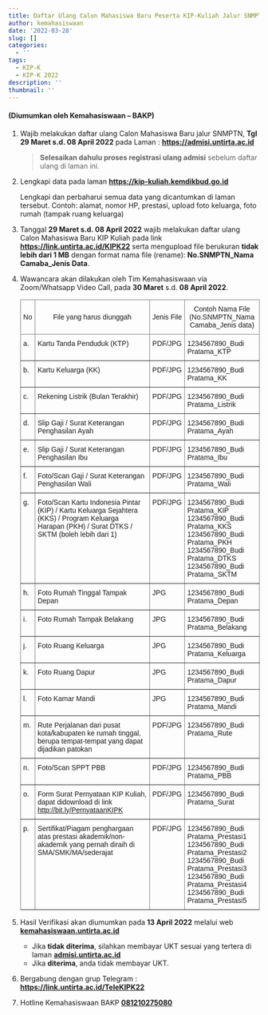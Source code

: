 ```yaml
---
title: Daftar Ulang Calon Mahasiswa Baru Peserta KIP-Kuliah Jalur SNMPTN 2022
author: kemahasiswaan
date: '2022-03-28'
slug: []
categories:
  - ''
tags:
  - KIP-K
  - KIP-K 2022
description: ''
thumbnail: ''
---
```


#### (Diumumkan oleh Kemahasiswaan -- BAKP)

1.  Wajib melakukan daftar ulang Calon Mahasiswa Baru jalur SNMPTN, **Tgl 29 Maret s.d. 08 April 2022** pada Laman : [**https://admisi.untirta.ac.id**](https://admisi.untirta.ac.id){.uri target="_blank"}

    > **Selesaikan dahulu proses registrasi ulang admisi** sebelum daftar ulang di laman ini.

2.  Lengkapi data pada laman [**https://kip-kuliah.kemdikbud.go.id**](https://kip-kuliah.kemdikbud.go.id){.uri target="_blank"}

    Lengkapi dan perbaharui semua data yang dicantumkan di laman tersebut. Contoh: alamat, nomor HP, prestasi, upload foto keluarga, foto rumah (tampak ruang keluarga)

3.  Tanggal **29 Maret s.d. 08 April 2022** wajib melakukan daftar ulang Calon Mahasiswa Baru KIP Kuliah pada link [**https://link.untirta.ac.id/KIPK22**](https://link.untirta.ac.id/KIPK22){target="_blank"} serta mengupload file berukuran **tidak lebih dari 1 MB** dengan format nama file (rename): **No.SNMPTN_Nama Camaba_Jenis Data**.

4.  Wawancara akan dilakukan oleh Tim Kemahasiswaan via Zoom/Whatsapp Video Call, pada **30 Maret** s.d. **08 April 2022**.

    ```{=html}
    <style type="text/css">
    .tg  {border-collapse:collapse;border-spacing:0;}
    .tg td{border-color:black;border-style:solid;border-width:1px;font-family:Arial, sans-serif;font-size:14px;
      overflow:hidden;padding:10px 5px;word-break:normal;}
    .tg th{border-color:black;border-style:solid;border-width:1px;font-family:Arial, sans-serif;font-size:14px;
      font-weight:normal;overflow:hidden;padding:10px 5px;word-break:normal;}
    .tg .tg-9wq8{border-color:inherit;text-align:center;vertical-align:middle}
    .tg .tg-0pky{border-color:inherit;text-align:left;vertical-align:top}
    </style>
    <table class="tg">
    <thead>
      <tr>
        <th class="tg-9wq8">No</th>
        <th class="tg-9wq8">File yang harus diunggah</th>
        <th class="tg-9wq8">Jenis File</th>
        <th class="tg-9wq8">Contoh Nama File<br>(No.SNMPTN_Nama Camaba_Jenis data)<br></th>
      </tr>
    </thead>
    <tbody>
      <tr>
        <td class="tg-0pky">a.</td>
        <td class="tg-0pky">Kartu Tanda Penduduk (KTP)   </td>
        <td class="tg-0pky">PDF/JPG   </td>
        <td class="tg-0pky">1234567890_Budi Pratama_KTP   </td>
      </tr>
      <tr>
        <td class="tg-0pky">b.</td>
        <td class="tg-0pky">Kartu Keluarga (KK)   </td>
        <td class="tg-0pky">PDF/JPG   </td>
        <td class="tg-0pky">1234567890_Budi Pratama_KK   </td>
      </tr>
      <tr>
        <td class="tg-0pky">c.</td>
        <td class="tg-0pky">Rekening Listrik (Bulan Terakhir)   </td>
        <td class="tg-0pky">PDF/JPG   </td>
        <td class="tg-0pky">1234567890_Budi Pratama_Listrik   </td>
      </tr>
      <tr>
        <td class="tg-0pky">d.</td>
        <td class="tg-0pky">Slip Gaji / Surat Keterangan Penghasilan Ayah   </td>
        <td class="tg-0pky">PDF/JPG   </td>
        <td class="tg-0pky">1234567890_Budi Pratama_Ayah   </td>
      </tr>
      <tr>
        <td class="tg-0pky">e.</td>
        <td class="tg-0pky">Slip Gaji / Surat Keterangan Penghasilan Ibu   </td>
        <td class="tg-0pky">PDF/JPG   </td>
        <td class="tg-0pky">1234567890_Budi Pratama_Ibu   </td>
      </tr>
      <tr>
        <td class="tg-0pky">f.</td>
        <td class="tg-0pky">Foto/Scan Gaji / Surat Keterangan Penghasilan Wali   </td>
        <td class="tg-0pky">PDF/JPG   </td>
        <td class="tg-0pky">1234567890_Budi Pratama_Wali   </td>
      </tr>
      <tr>
        <td class="tg-0pky">g.</td>
        <td class="tg-0pky">Foto/Scan Kartu Indonesia Pintar (KIP) / Kartu Keluarga Sejahtera (KKS) / Program Keluarga Harapan (PKH) / Surat DTKS / SKTM (boleh lebih dari 1)   </td>
        <td class="tg-0pky">PDF/JPG   </td>
        <td class="tg-0pky">1234567890_Budi Pratama_KIP<br>1234567890_Budi Pratama_KKS<br>1234567890_Budi Pratama_PKH<br>1234567890_Budi Pratama_DTKS<br>1234567890_Budi Pratama_SKTM   </td>
      </tr>
      <tr>
        <td class="tg-0pky">h.</td>
        <td class="tg-0pky">Foto Rumah Tinggal Tampak Depan   </td>
        <td class="tg-0pky">JPG   </td>
        <td class="tg-0pky">1234567890_Budi Pratama_Depan   </td>
      </tr>
      <tr>
        <td class="tg-0pky">i.</td>
        <td class="tg-0pky">Foto Rumah Tampak Belakang   </td>
        <td class="tg-0pky">JPG   </td>
        <td class="tg-0pky">1234567890_Budi Pratama_Belakang   </td>
      </tr>
      <tr>
        <td class="tg-0pky">j.</td>
        <td class="tg-0pky">Foto Ruang Keluarga   </td>
        <td class="tg-0pky">JPG   </td>
        <td class="tg-0pky">1234567890_Budi Pratama_Keluarga   </td>
      </tr>
      <tr>
        <td class="tg-0pky">k.</td>
        <td class="tg-0pky">Foto Ruang Dapur   </td>
        <td class="tg-0pky">JPG   </td>
        <td class="tg-0pky">1234567890_Budi Pratama_Dapur   </td>
      </tr>
      <tr>
        <td class="tg-0pky">l.</td>
        <td class="tg-0pky">Foto Kamar Mandi   </td>
        <td class="tg-0pky">JPG   </td>
        <td class="tg-0pky">1234567890_Budi Pratama_Mandi   </td>
      </tr>
      <tr>
        <td class="tg-0pky">m.</td>
        <td class="tg-0pky">Rute Perjalanan dari pusat kota/kabupaten ke rumah tinggal, berupa tempat-tempat yang dapat dijadikan patokan   </td>
        <td class="tg-0pky">PDF/JPG   </td>
        <td class="tg-0pky">1234567890_Budi Pratama_Rute   </td>
      </tr>
      <tr>
        <td class="tg-0pky">n.<br></td>
        <td class="tg-0pky">Foto/Scan SPPT PBB   </td>
        <td class="tg-0pky">PDF/JPG   </td>
        <td class="tg-0pky">1234567890_Budi Pratama_PBB</td>
      </tr>
      <tr>
        <td class="tg-0pky">o.</td>
        <td class="tg-0pky">Form Surat Pernyataan KIP Kuliah, dapat didownload di link <a href="http://bit.ly/PernyataanKIPK" target="_blank" rel="noopener noreferrer">http://bit.ly/PernyataanKIPK</a>    </td>
        <td class="tg-0pky">PDF/JPG   </td>
        <td class="tg-0pky">1234567890_Budi Pratama_Surat   </td>
      </tr>
      <tr>
        <td class="tg-0pky">p.</td>
        <td class="tg-0pky">Sertifikat/Piagam penghargaan atas prestasi akademik/non-akademik yang pernah diraih di SMA/SMK/MA/sederajat   </td>
        <td class="tg-0pky">PDF/JPG   </td>
        <td class="tg-0pky">1234567890_Budi Pratama_Prestasi1<br>1234567890_Budi Pratama_Prestasi2<br>1234567890_Budi Pratama_Prestasi3<br>1234567890_Budi Pratama_Prestasi4<br>1234567890_Budi Pratama_Prestasi5   </td>
      </tr>
    </tbody>
    </table>
    ```

5.  Hasil Verifikasi akan diumumkan pada **13 April 2022** melalui web [**kemahasiswaan.untirta.ac.id**](https://kemahasiswaan.untirta.ac.id){target="_blank"}

    -   Jika **tidak diterima**, silahkan membayar UKT sesuai yang tertera di laman [**admisi.untirta.ac.id**](https://admisi.untirta.ac.id){target="_blank"}
    -   Jika **diterima**, anda tidak membayar UKT.

6.  Bergabung dengan grup Telegram : [**https://link.untirta.ac.id/TeleKIPK22**](https://link.untirta.ac.id/TeleKIPK22){target="_blank"}

7.  Hotline Kemahasiswaan BAKP [**081210275080**](https://wa.me/6281210275080){target="_blank"}
